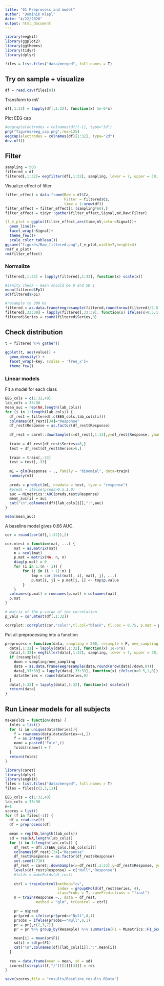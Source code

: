 ```yaml
---
title: "01 Preprocess and model"
author: "Dominik Klepl"
date: "4/22/2020"
output: html_document
---
```


```r
library(eegkit)
library(ggplot2)
library(ggthemes)
library(tidyr)
library(dplyr)
```

```r
files = list.files("data/merged", full.names = T)
```

## Try on sample + visualize
```r
df = read.csv(files[8])
```

Transform to mV
```r
df[,1:32] = lapply(df[,1:32], function(x) 1e-6*x)
```

Plot EEG cap
```r
#eegcap(electrodes = colnames(df)[-1], type="3d")
png("figures/eeg_cap.png",res=125)
eegcap(electrodes = colnames(df)[1:32], type="2d")
dev.off()
```

## Filter
```r
sampling = 500
filtered = df
filtered[,1:32]= eegfilter(df[,1:32], sampling, lower = 7, upper = 30, method = "butter", order = 5, forwardreverse = F)
```

Visualize effect of filter
```r
filter_effect = data.frame(Raw = df$Cz,
                           Filter = filtered$Cz,
                           time = 1:nrow(df))
filter_effect = filter_effect[1:(sampling*60),]
filter_effect = tidyr::gather(filter_effect,Signal,mV,Raw:Filter)

(f_e_plot = ggplot(filter_effect,aes(time,mV,color=Signal))+
  geom_line()+
  facet_wrap(~Signal)+
  theme_few()+
  scale_color_tableau())
ggsave("figures/Raw_filtered.png",f_e_plot,width=7,height=4)
rm(f_e_plot)
rm(filter_effect)
```

### Normalize
```r
filtered[,1:32] = lapply(filtered[,1:32], function(x) scale(x))

#sanity check - mean should be 0 and SD 1
mean(filtered$Fp1)
sd(filtered$Fp1)

#resample to 200 Hz
filtered = as.data.frame(eegresample(filtered,round(nrow(filtered)/2.5,0)))
filtered[,33:39] = lapply(filtered[,33:39], function(x) ifelse(x>0.5,1,0))
filtered$Series = round(filtered$Series,0)
```

## Check distribution
```r
t = filtered %>% gather()

ggplot(t, aes(value)) + 
  geom_density() + 
  facet_wrap(~key, scales = 'free_x')+
  theme_few()
```

### Linear models

Fit a model for each class
```r
EEG_cols = c(1:32,40)
lab_cols = 33:38
mean_auc = rep(NA,length(lab_cols))
for (i in 1:length(lab_cols)) {
  df_rest = filtered[,c(EEG_cols,lab_cols[i])]
  colnames(df_rest)[34]="Response"
  df_rest$Response = as.factor(df_rest$Response)
  
  df_rest = caret::downSample(x=df_rest[,1:33],y=df_rest$Response, yname = "Response")
  
  train = df_rest[df_rest$Series<=6,]
  test = df_rest[df_rest$Series>6,]
  
  train = train[,-33]
  test = test[,-33]
  
  m1 = glm(Response ~ ., family = "binomial", data=train)
  summary(m1)
  
  preds = predict(m1, newdata = test, type = "response")
  #preds = ifelse(preds>0.5,1,0)
  auc = MLmetrics::AUC(preds,test$Response)
  mean_auc[i] = auc
  cat("\n",colnames(df)[lab_cols[i]],":",auc)
}

mean(mean_auc)
```
A baseline model gives 0.66 AUC.

```r
cor = round(cor(df[,1:32]),2)

cor.mtest = function(mat, ...) {
    mat = as.matrix(mat)
    n = ncol(mat)
    p.mat = matrix(NA, n, n)
    diag(p.mat) = 0
    for (i in 1:(n - 1)) {
        for (j in (i + 1):n) {
            tmp = cor.test(mat[, i], mat[, j], ...)
            p.mat[i, j] = p.mat[j, i] <- tmp$p.value
        }
    }
  colnames(p.mat) = rownames(p.mat) = colnames(mat)
  p.mat
}

# matrix of the p-value of the correlation
p_vals = cor.mtest(df[,1:32])

corrplot::corrplot(cor,"color",tl.col="black", tl.cex = 0.75, p.mat = p_vals,sig.level = 0.001,addCoef.col = "black",number.cex = 0.5)
```

Put all preprocessing into a function
```r
preprocess = function(data, sampling = 500, resample = F, new_sampling = 200) {
  data[,1:32] = lapply(data[,1:32], function(x) 1e-6*x)
  data[,1:32]= eegfilter(data[,1:32], sampling, lower = 7, upper = 30, method = "butter", order = 5, forwardreverse = F)
  if (resample){
    down = sampling/new_sampling
    data = as.data.frame(eegresample(data,round(nrow(data)/down,0)))
    data[,33:39] = lapply(data[,33:39], function(x) ifelse(x>0.5,1,0))
    data$Series = round(data$Series,0)
  }
  data[,1:32] = lapply(data[,1:32], function(x) scale(x))
  return(data)
}
```

## Run Linear models for all subjects

```r
makeFolds = function(data) {
  folds = list()
  for (i in unique(data$Series)){
    f = rownames(data[data$Series==i,])
    f = as.integer(f)
    name = paste0("Fold",i)
    folds[[name]] = f
  }
  return(folds)
}
```

```r
library(caret)
library(dplyr)
library(eegkit)
files = list.files("data/merged", full.names = T)
files = files[c(2,5,11)]

EEG_cols = c(1:32,40)
lab_cols = 33:38
n=1
scores = list()
for (f in files[-1]) {
  df = read.csv(f)
  df = preprocess(df)
  
  mean = rep(NA,length(lab_cols))
  sd = rep(NA,length(lab_cols))
  for (i in 1:length(lab_cols)) {
    df_rest = df[,c(EEG_cols,lab_cols[i])]
    colnames(df_rest)[34]="Response"
    df_rest$Response = as.factor(df_rest$Response)
    set.seed(1710)
    df_rest = caret::downSample(x=df_rest[,1:33],y=df_rest$Response, yname = "Response")
    levels(df_rest$Response) = c("Null","Response")
    #folds = makeFolds(df_rest)
    
    ctrl = trainControl(method="cv",
                        index = groupKFold(df_rest$Series, 4),
                        classProbs = T, savePredictions = "final")
    m = train(Response ~., data = df_rest,
              method = "glm", trControl = ctrl)
    
    pr = m$pred
    pr$pred = ifelse(pr$pred=="Null",0,1)
    pr$obs = ifelse(pr$obs=="Null",0,1)
    pr = pr[,c(2,3,7)]
    pr = pr %>% group_by(Resample) %>% summarise(F1 = MLmetrics::F1_Score(obs, pred))

    mean[i] = mean(pr$F1)
    sd[i] = sd(pr$F1)
    cat("\n",colnames(df)[lab_cols[i]],":",mean[i])
  }
  
  res = data.frame(mean = mean, sd = sd)
  scores[[strsplit(f,"/")[[1]][3]]] = res
}

save(scores,file = "results/Baseline_results.RData")
```

